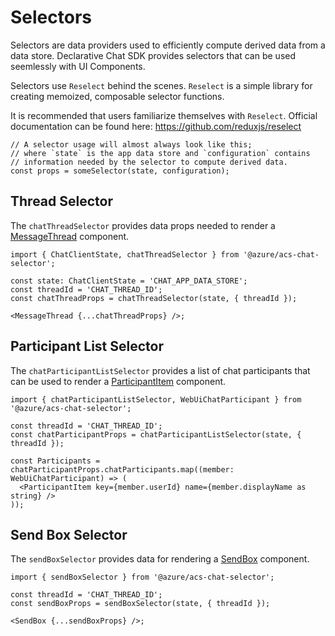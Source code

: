 
<Meta title="Stateful Chat SDK/Selectors" />

# Selectors

Selectors are data providers used to efficiently compute derived data from a data store.
Declarative Chat SDK provides selectors that can be used seemlessly with UI Components.

Selectors use `Reselect` behind the scenes. `Reselect` is a simple library for creating memoized, composable selector functions.

It is recommended that users familiarize themselves with `Reselect`. Official documentation can be found here: https://github.com/reduxjs/reselect

```tsx
// A selector usage will almost always look like this;
// where `state` is the app data store and `configuration` contains
// information needed by the selector to compute derived data.
const props = someSelector(state, configuration);
```

## Thread Selector

The `chatThreadSelector` provides data props needed to render a [MessageThread](?path=/docs/ui-components-messagethread--message-thread-component) component.

```tsx
import { ChatClientState, chatThreadSelector } from '@azure/acs-chat-selector';

const state: ChatClientState = 'CHAT_APP_DATA_STORE';
const threadId = 'CHAT_THREAD_ID';
const chatThreadProps = chatThreadSelector(state, { threadId });

<MessageThread {...chatThreadProps} />;
```

## Participant List Selector

The `chatParticipantListSelector` provides a list of chat participants that can be used to render a [ParticipantItem](?path=/docs/ui-components-participantitem--participant-item-component) component.

```tsx
import { chatParticipantListSelector, WebUiChatParticipant } from '@azure/acs-chat-selector';

const threadId = 'CHAT_THREAD_ID';
const chatParticipantProps = chatParticipantListSelector(state, { threadId });

const Participants = chatParticipantProps.chatParticipants.map((member: WebUiChatParticipant) => (
  <ParticipantItem key={member.userId} name={member.displayName as string} />
));
```

## Send Box Selector

The `sendBoxSelector` provides data for rendering a [SendBox](?path=/docs/ui-components-sendbox--send-box-component) component.

```tsx
import { sendBoxSelector } from '@azure/acs-chat-selector';

const threadId = 'CHAT_THREAD_ID';
const sendBoxProps = sendBoxSelector(state, { threadId });

<SendBox {...sendBoxProps} />;
```
